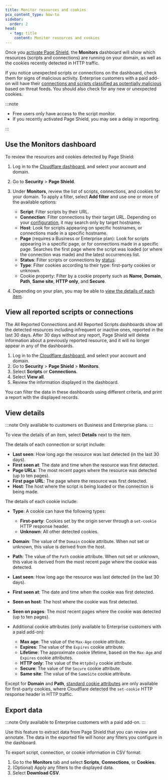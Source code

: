 ```yaml
---
title: Monitor resources and cookies
pcx_content_type: how-to
sidebar:
  order: 2
head:
  - tag: title
    content: Monitor resources and cookies
---
```


Once you [activate Page Shield](/page-shield/get-started/), the **Monitors** dashboard will show which resources (scripts and connections) are running on your domain, as well as the cookies recently detected in HTTP traffic.

If you notice unexpected scripts or connections on the dashboard, check them for signs of malicious activity. Enterprise customers with a paid add-on will have their [connections and scripts classified as potentially malicious](/page-shield/how-it-works/malicious-script-detection/) based on threat feeds. You should also check for any new or unexpected cookies.

:::note

- Free users only have access to the script monitor.
- If you recently activated Page Shield, you may see a delay in reporting.

:::

## Use the Monitors dashboard

To review the resources and cookies detected by Page Shield:

1. Log in to the [Cloudflare dashboard](https://dash.cloudflare.com/), and select your account and domain.

2. Go to **Security** > **Page Shield**.

3. Under **Monitors**, review the list of scripts, connections, and cookies for your domain. To apply a filter, select **Add filter** and use one or more of the available options:

   - **Script**: Filter scripts by their URL.
   - **Connection**: Filter connections by their target URL. Depending on your [configuration](/page-shield/reference/settings/#connection-target-details), it may search only by target hostname.
   - **Host**: Look for scripts appearing on specific hostnames, or connections made in a specific hostname.
   - **Page** (requires a Business or Enterprise plan): Look for scripts appearing in a specific page, or for connections made in a specific page. Searches the first page where the script was loaded (or where the connection was made) and the latest occurrences list.
   - **Status**: Filter scripts or connections by [status](/page-shield/reference/script-statuses/).
   - **Type**: Filter cookies according to their type: first-party cookies or unknown.
   - Cookie property: Filter by a cookie property such as **Name**, **Domain**, **Path**, **Same site**, **HTTP only**, and **Secure**.

4. Depending on your plan, you may be able to [view the details of each item](#view-details).

## View all reported scripts or connections

The All Reported Connections and All Reported Scripts dashboards show all the detected resources including infrequent or inactive ones, reported in the last 30 days. After 30 days without any report, Page Shield will delete information about a previously reported resource, and it will no longer appear in any of the dashboards.

1. Log in to the [Cloudflare dashboard](https://dash.cloudflare.com/), and select your account and domain.
2. Go to **Security** > **Page Shield** > **Monitors**.
3. Select **Scripts** or **Connections**.
4. Select **View all**.
5. Review the information displayed in the dashboard.

You can filter the data in these dashboards using different criteria, and print a report with the displayed records.

## View details

:::note
Only available to customers on Business and Enterprise plans.
:::

To view the details of an item, select **Details** next to the item.

The details of each connection or script include:

- **Last seen**: How long ago the resource was last detected (in the last 30 days).
- **First seen at**: The date and time when the resource was first detected.
- **Page URLs**: The most recent pages where the resource was detected (up to ten pages).
- **First page URL**: The page where the resource was first detected.
- **Host**: The host where the script is being loaded or the connection is being made.

The details of each cookie include:

- **Type**: A cookie can have the following types:

  - **First-party**: Cookies set by the origin server through a `set-cookie` HTTP response header.
  - **Unknown**: All other detected cookies.

- **Domain**: The value of the `Domain` cookie attribute. When not set or unknown, this value is derived from the host.

- **Path**: The value of the `Path` cookie attribute. When not set or unknown, this value is derived from the most recent page where the cookie was detected.

- **Last seen**: How long ago the resource was last detected (in the last 30 days).

- **First seen at**: The date and time when the cookie was first detected.

- **Seen on host**: The host where the cookie was first detected.

- **Seen on pages**: The most recent pages where the cookie was detected (up to ten pages).

- Additional cookie attributes (only available to Enterprise customers with a paid add-on):
  - **Max age**: The value of the `Max-Age` cookie attribute.
  - **Expires**: The value of the `Expires` cookie attribute.
  - **Lifetime**: The approximate cookie lifetime, based on the `Max-Age` and `Expires` cookie attributes.
  - **HTTP only**: The value of the `HttpOnly` cookie attribute.
  - **Secure**: The value of the `Secure` cookie attribute.
  - **Same site**: The value of the `SameSite` cookie attribute.

Except for **Domain** and **Path**, [standard cookie attributes](https://developer.mozilla.org/en-US/docs/Web/HTTP/Cookies) are only available for first-party cookies, where Cloudflare detected the `set-cookie` HTTP response header in HTTP traffic.

## Export data

:::note
Only available to Enterprise customers with a paid add-on.
:::

Use this feature to extract data from Page Shield that you can review and annotate. The data in the exported file will honor any filters you configure in the dashboard.

To export script, connection, or cookie information in CSV format:

1. Go to the **Monitors** tab and select **Scripts**, **Connections**, or **Cookies**.
2. (Optional) Apply any filters to the displayed data.
3. Select **Download CSV**.
